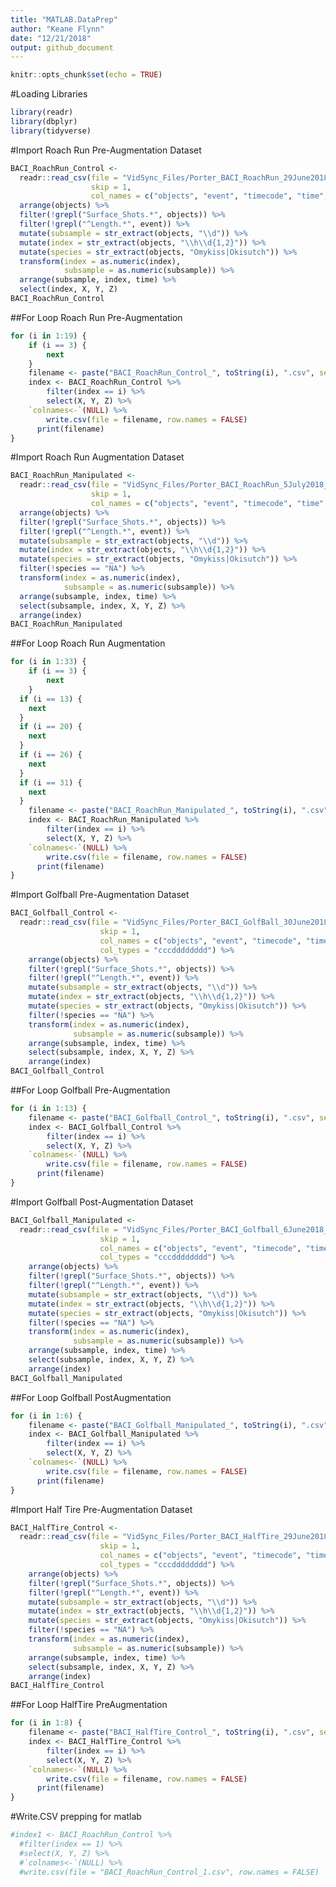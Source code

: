```yaml
---
title: "MATLAB.DataPrep"
author: "Keane Flynn"
date: "12/21/2018"
output: github_document
---
```


```r
knitr::opts_chunk$set(echo = TRUE)
```

#Loading Libraries
```r
library(readr)
library(dbplyr)
library(tidyverse)
```

#Import Roach Run Pre-Augmentation Dataset 
```r
BACI_RoachRun_Control <- 
  readr::read_csv(file = "VidSync_Files/Porter_BACI_RoachRun_29June2018_Part3.csv",
                  skip = 1,
                  col_names = c("objects", "event", "timecode", "time", "X", "Y", "Z", "pld_error", "projection_error", "nearest_camera_distance", "screen_coordinates")) %>%
  arrange(objects) %>%
  filter(!grepl("Surface_Shots.*", objects)) %>%
  filter(!grepl("^Length.*", event)) %>%
  mutate(subsample = str_extract(objects, "\\d")) %>%
  mutate(index = str_extract(objects, "\\h\\d{1,2}")) %>%
  mutate(species = str_extract(objects, "Omykiss|Okisutch")) %>%
  transform(index = as.numeric(index),
            subsample = as.numeric(subsample)) %>%
  arrange(subsample, index, time) %>%
  select(index, X, Y, Z)
BACI_RoachRun_Control
```

##For Loop Roach Run Pre-Augmentation
```r
for (i in 1:19) {
	if (i == 3) {
		next
	}
	filename <- paste("BACI_RoachRun_Control_", toString(i), ".csv", sep="")
	index <- BACI_RoachRun_Control %>%
		filter(index == i) %>%
		select(X, Y, Z) %>%
  	`colnames<-`(NULL) %>%
		write.csv(file = filename, row.names = FALSE) 
	  print(filename)
}
```

#Import Roach Run Augmentation Dataset 
```r
BACI_RoachRun_Manipulated <- 
  readr::read_csv(file = "VidSync_Files/Porter_BACI_RoachRun_5July2018_Part1.csv",
                  skip = 1,
                  col_names = c("objects", "event", "timecode", "time", "X", "Y", "Z", "pld_error", "projection_error", "nearest_camera_distance", "screen_coordinates")) %>%
  arrange(objects) %>%
  filter(!grepl("Surface_Shots.*", objects)) %>%
  filter(!grepl("^Length.*", event)) %>%
  mutate(subsample = str_extract(objects, "\\d")) %>%
  mutate(index = str_extract(objects, "\\h\\d{1,2}")) %>%
  mutate(species = str_extract(objects, "Omykiss|Okisutch")) %>%
  filter(!species == "NA") %>%
  transform(index = as.numeric(index),
            subsample = as.numeric(subsample)) %>%
  arrange(subsample, index, time) %>%
  select(subsample, index, X, Y, Z) %>%
  arrange(index)
BACI_RoachRun_Manipulated
```

##For Loop Roach Run Augmentation
```r
for (i in 1:33) {
	if (i == 3) {
		next
	}
  if (i == 13) {
    next
  }
  if (i == 20) {
    next
  }
  if (i == 26) {
    next
  }
  if (i == 31) {
    next
  }
	filename <- paste("BACI_RoachRun_Manipulated_", toString(i), ".csv", sep="")
	index <- BACI_RoachRun_Manipulated %>%
		filter(index == i) %>%
		select(X, Y, Z) %>%
  	`colnames<-`(NULL) %>%
		write.csv(file = filename, row.names = FALSE) 
	  print(filename)
}
```

#Import Golfball Pre-Augmentation Dataset
```r
BACI_Golfball_Control <-
  readr::read_csv(file = "VidSync_Files/Porter_BACI_GolfBall_30June2018_Part3.csv",
                    skip = 1,
                    col_names = c("objects", "event", "timecode", "time", "X", "Y", "Z", "pld_error", "projection_error", "nearest_camera_distance", "screen_coordinates"),
                    col_types = "cccdddddddd") %>%
    arrange(objects) %>%
    filter(!grepl("Surface_Shots.*", objects)) %>%
    filter(!grepl("^Length.*", event)) %>%
    mutate(subsample = str_extract(objects, "\\d")) %>%
    mutate(index = str_extract(objects, "\\h\\d{1,2}")) %>%
    mutate(species = str_extract(objects, "Omykiss|Okisutch")) %>%
    filter(!species == "NA") %>%
    transform(index = as.numeric(index),
              subsample = as.numeric(subsample)) %>%
    arrange(subsample, index, time) %>%
    select(subsample, index, X, Y, Z) %>%
    arrange(index)
BACI_Golfball_Control
```

##For Loop Golfball Pre-Augmentation
```r
for (i in 1:13) {
	filename <- paste("BACI_Golfball_Control_", toString(i), ".csv", sep="")
	index <- BACI_Golfball_Control %>%
		filter(index == i) %>%
		select(X, Y, Z) %>%
  	`colnames<-`(NULL) %>%
		write.csv(file = filename, row.names = FALSE) 
	  print(filename)
}
```

#Import Golfball Post-Augmentation Dataset
```r
BACI_Golfball_Manipulated <-
  readr::read_csv(file = "VidSync_Files/Porter_BACI_Golfball_6June2018_Part1.csv",
                    skip = 1,
                    col_names = c("objects", "event", "timecode", "time", "X", "Y", "Z", "pld_error", "projection_error", "nearest_camera_distance", "screen_coordinates"),
                    col_types = "cccdddddddd") %>%
    arrange(objects) %>%
    filter(!grepl("Surface_Shots.*", objects)) %>%
    filter(!grepl("^Length.*", event)) %>%
    mutate(subsample = str_extract(objects, "\\d")) %>%
    mutate(index = str_extract(objects, "\\h\\d{1,2}")) %>%
    mutate(species = str_extract(objects, "Omykiss|Okisutch")) %>%
    filter(!species == "NA") %>%
    transform(index = as.numeric(index),
              subsample = as.numeric(subsample)) %>%
    arrange(subsample, index, time) %>%
    select(subsample, index, X, Y, Z) %>%
    arrange(index)
BACI_Golfball_Manipulated
```

##For Loop Golfball PostAugmentation
```r
for (i in 1:6) {
	filename <- paste("BACI_Golfball_Manipulated_", toString(i), ".csv", sep="")
	index <- BACI_Golfball_Manipulated %>%
		filter(index == i) %>%
		select(X, Y, Z) %>%
  	`colnames<-`(NULL) %>%
		write.csv(file = filename, row.names = FALSE) 
	  print(filename)
}
```

#Import Half Tire Pre-Augmentation Dataset
```r
BACI_HalfTire_Control <-
  readr::read_csv(file = "VidSync_Files/Porter_BACI_HalfTire_29June2018_Part2.csv",
                    skip = 1,
                    col_names = c("objects", "event", "timecode", "time", "X", "Y", "Z", "pld_error", "projection_error", "nearest_camera_distance", "screen_coordinates"),
                    col_types = "cccdddddddd") %>%
    arrange(objects) %>%
    filter(!grepl("Surface_Shots.*", objects)) %>%
    filter(!grepl("^Length.*", event)) %>%
    mutate(subsample = str_extract(objects, "\\d")) %>%
    mutate(index = str_extract(objects, "\\h\\d{1,2}")) %>%
    mutate(species = str_extract(objects, "Omykiss|Okisutch")) %>%
    filter(!species == "NA") %>%
    transform(index = as.numeric(index),
              subsample = as.numeric(subsample)) %>%
    arrange(subsample, index, time) %>%
    select(subsample, index, X, Y, Z) %>%
    arrange(index)
BACI_HalfTire_Control
```

##For Loop HalfTire PreAugmentation
```r
for (i in 1:8) {
	filename <- paste("BACI_HalfTire_Control_", toString(i), ".csv", sep="")
	index <- BACI_HalfTire_Control %>%
		filter(index == i) %>%
		select(X, Y, Z) %>%
  	`colnames<-`(NULL) %>%
		write.csv(file = filename, row.names = FALSE) 
	  print(filename)
}
```

#Write.CSV prepping for matlab
```r
#index1 <- BACI_RoachRun_Control %>%
  #filter(index == 1) %>%
  #select(X, Y, Z) %>%
  #`colnames<-`(NULL) %>%
  #write.csv(file = "BACI_RoachRun_Control_1.csv", row.names = FALSE)
```
